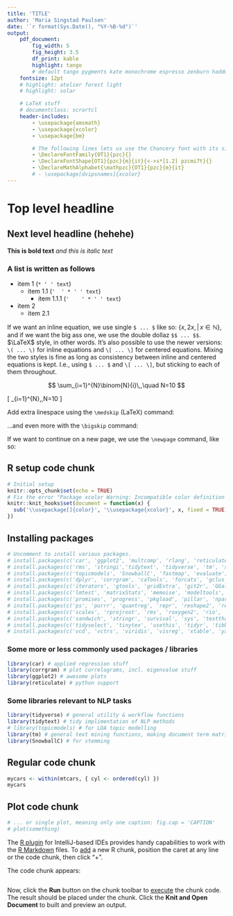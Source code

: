 ```yaml
---
title: 'TITLE'
author: 'Maria Singstad Paulsen'
date: '`r format(Sys.Date(), "%Y-%B-%d")`'
output:
    pdf_document:
        fig_width: 5
        fig_height: 3.5
        df_print: kable
        highlight: tango
        # default tango pygments kate monochrome espresso zenburn haddock breezedark
    fontsize: 12pt
    # highlight: atelier forest light
    # highlight: solar

    # LaTeX stuff
    # documentclass: scrartcl
    header-includes:
        - \usepackage{amsmath}
        - \usepackage{xcolor}
        - \usepackage{bm}

        # The following lines lets us use the Chancery font with its size altered
        - \DeclareFontFamily{OT1}{pzc}{}
        - \DeclareFontShape{OT1}{pzc}{m}{it}{<->s*[1.2] pzcmi7t}{}
        - \DeclareMathAlphabet{\mathpzc}{OT1}{pzc}{m}{it}
        # - \usepackage[dvipsnames]{xcolor}
---
```


# Top level headline
## Next level headline (hehehe)

**This is bold text**
*and this is italic text*

### A list is written as follows
* item 1 (`* ' ' text`)
  * item 1.1 (`'  ' * ' ' text`)
    * item 1.1.1 (`'    ' * ' ' text`)
* item 2
  * item 2.1

If we want an inline equation, we use single `$ ... $` like so: $\{x,\,2x,\,|\,x \in \mathbb{N}\}$, and if we want the big ass one, we use the double dollaz `$$ ... $$`. $\LaTeX$ style, in other words. It's also possible to use the newer versions: `\( ... \)` for inline equations and `\[ ... \]` for centered equations. Mixing the two styles is fine as long as consistency between inline and centered equations is kept. I.e., using `$ ... $` and `\[ ... \]`, but sticking to each of them throughout.

$$ \sum_{i=1}^{N}\binom{N}{i}\,,\quad N=10 $$

\[ \sum_{i=1}^{N}\binom{N}{i}\,,\quad N=10 \]

Add extra linespace using the `\medskip` (LaTeX) command:

\medskip


...and even more with the `\bigskip` command:

\bigskip

If we want to continue on a new page, we use the `\newpage` command, like so: \newpage

## R setup code chunk
```r
# Initial setup
knitr::opts_chunk$set(echo = TRUE)
# Fix the error "Package xcolor Warning: Incompatible color definition on input line ..."
knitr::knit_hooks$set(document = function(x) {
  sub('\\usepackage[]{color}', '\\usepackage{xcolor}', x, fixed = TRUE)
})
```

## Installing packages
```r
# Uncomment to install various packages.
# install.packages(c('car', 'ggplot2', 'multcomp', 'rlang', 'reticulate'))
# install.packages(c('rms', 'stringi','tidytext', 'tidyverse', 'tm', 'xfun'))
# install.packages(c('topicmodels', 'SnowballC', 'fastmap', 'evaluate'))
# install.packages(c('dplyr', 'corrgram', 'caTools', 'forcats', 'gclus', 'zoo'))
# install.packages(c('iterators', 'gtools', 'gridExtra', 'git2r', 'GGally'))
# install.packages(c('lmtest', 'matrixStats', 'memoise', 'modeltools', 'nlme'))
# install.packages(c('promises', 'progress', 'pkgload', 'pillar', 'nparcomp'))
# install.packages(c('ps', 'purrr', 'quantreg', 'repr', 'reshape2', 'readr'))
# install.packages(c('scales', 'rprojroot', 'rms', 'roxygen2', 'rio', 'rex'))
# install.packages(c('sandwich', 'stringr', 'survival', 'sys', 'testthat'))
# install.packages(c('tidyselect', 'tinytex', 'usethis', 'tidyr', 'tibble'))
# install.packages(c('vcd', 'vctrs', 'viridis', 'visreg', 'xtable', 'yaml'))
```

### Some more or less commonly used packages / libraries
```r
library(car) # applied regression stuff
library(corrgram) # plot correlograms, incl. eigenvalue stuff
library(ggplot2) # awesome plots
library(reticulate) # python support
```

### Some libraries relevant to NLP tasks
```r
library(tidyverse) # general utility & workflow functions
library(tidytext) # tidy implimentation of NLP methods
# library(topicmodels) # for LDA topic modelling
library(tm) # general text mining functions, making document term matrixes
library(SnowballC) # for stemming
```

## Regular code chunk
```r
mycars <- within(mtcars, { cyl <- ordered(cyl) })
mycars
```

## Plot code chunk
```r
# ... or single plot, meaning only one caption: fig.cap = 'CAPTION'
# plot(something)
```

The [R plugin](https://www.jetbrains.com/help/pycharm/r-plugin-support.html) for IntelliJ-based IDEs provides
handy capabilities to work with the [R Markdown](https://www.jetbrains.com/help/pycharm/r-markdown.html) files.
To [add](https://www.jetbrains.com/help/pycharm/r-markdown.html#add-code-chunk) a new R chunk,
position the caret at any line or the code chunk, then click "+".

The code chunk appears:
```r
```

Now, click the **Run** button on the chunk toolbar to [execute](https://www.jetbrains.com/help/pycharm/r-markdown.html#run-r-code) the chunk code. The result should be placed under the chunk.
Click the **Knit and Open Document** to built and preview an output.